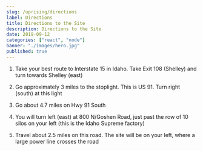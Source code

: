 ```yaml
---
slug: /uprising/directions
label: Directions
title: Directions to the Site
description: Directions to the Site
date: 2019-09-12
categories: ["react", "node"]
banner: "./images/hero.jpg"
published: true
---
```


1. Take your best route to Interstate 15 in Idaho. Take Exit 108 (Shelley) and turn towards Shelley (east)

2. Go approximately 3 miles to the stoplight. This is US 91. Turn right (south) at this light

3. Go about 4.7 miles on Hwy 91 South

4. You will turn left (east) at 800 N/Goshen Road, just past the row of 10 silos on your left (this is the Idaho Supreme factory)

5. Travel about 2.5 miles on this road. The site will be on your left, where a large power line crosses the road


<GoogleMap />
